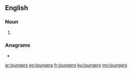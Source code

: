 ==English==

===Noun===
{{head|en|noun plural form}}

# {{plural of|lounger|lang=en}}

===Anagrams===
* {{l|en|regulons}}

[[ar:loungers]]
[[eo:loungers]]
[[fr:loungers]]
[[ku:loungers]]
[[my:loungers]]